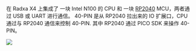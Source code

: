 在 Radxa X4 上集成了 一块 Intel N100 的 CPU 和 一块 [RP2040](https://en.wikipedia.org/wiki/RP2040) MCU，两者通过 USB 或 UART 进行通信。
40-PIN 是从 RP2040 拉出来的 IO 扩展口，CPU 通过与 RP2040 通信来控制 40-PIN. 其中 RP2040 通过 PICO SDK 来操作 40-PIN。

<img src="/img/x/x4/intel-rp2040.webp" />
